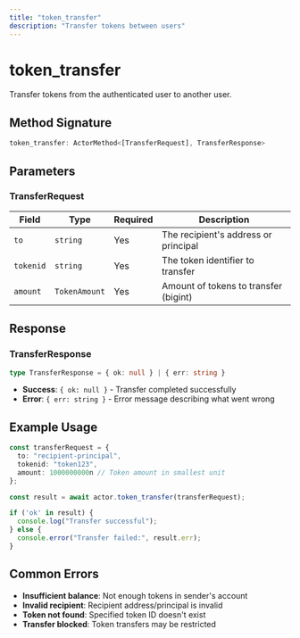 ```yaml
---
title: "token_transfer"
description: "Transfer tokens between users"
---
```


# token_transfer

Transfer tokens from the authenticated user to another user.

## Method Signature

```typescript
token_transfer: ActorMethod<[TransferRequest], TransferResponse>
```

## Parameters

### TransferRequest

| Field | Type | Required | Description |
|-------|------|----------|-------------|
| `to` | `string` | Yes | The recipient's address or principal |
| `tokenid` | `string` | Yes | The token identifier to transfer |
| `amount` | `TokenAmount` | Yes | Amount of tokens to transfer (bigint) |

## Response

### TransferResponse
```typescript
type TransferResponse = { ok: null } | { err: string }
```

- **Success**: `{ ok: null }` - Transfer completed successfully
- **Error**: `{ err: string }` - Error message describing what went wrong

## Example Usage

```typescript
const transferRequest = {
  to: "recipient-principal",
  tokenid: "token123",
  amount: 1000000000n // Token amount in smallest unit
};

const result = await actor.token_transfer(transferRequest);

if ('ok' in result) {
  console.log("Transfer successful");
} else {
  console.error("Transfer failed:", result.err);
}
```

## Common Errors

- **Insufficient balance**: Not enough tokens in sender's account
- **Invalid recipient**: Recipient address/principal is invalid
- **Token not found**: Specified token ID doesn't exist
- **Transfer blocked**: Token transfers may be restricted 